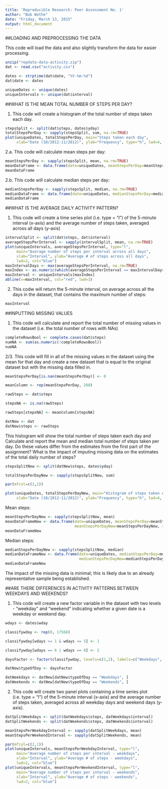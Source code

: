 ```yaml
---
title: 'Reproducible Research: Peer Assessment No. 1'
author: "Bob Wothe"
date: "Friday, March 13, 2015"
output: html_document
---
```

##LOADING AND PREPROCESSING THE DATA

This code will load the data and also slightly transform the data for easier processing.

```r
unzip("repdata-data-activity.zip")
dat <- read.csv("activity.csv")

dates <- strptime(dat$date, "%Y-%m-%d")
dat$date <- dates

uniqueDates <- unique(dates)
uniqueIntervals <- unique(dat$interval)
```

##WHAT IS THE MEAN TOTAL NUMBER OF STEPS PER DAY?

1. This code will create a histogram of the total number of steps taken each day. 

```r
stepsSplit <- split(dat$steps, dates$yday)
totalStepsPerDay <- sapply(stepsSplit, sum, na.rm=TRUE)
plot(uniqueDates, totalStepsPerDay, main="Steps taken each day", 
     xlab="Date (10/2012-11/2012)", ylab="Frequency", type="h", lwd=4, col="blue")
```

2.a. This code will calculate mean steps per day: 

```r
meanStepsPerDay <- sapply(stepsSplit, mean, na.rm=TRUE)
meanDataFrame <- data.frame(date=uniqueDates, meanStepsPerDay=meanStepsPerDay, row.names=NULL)
meanDataFrame
```

2.b. This code will calculate median steps per day:
```r
medianStepsPerDay <- sapply(stepsSplit, median, na.rm=TRUE)
medianDataFrame <- data.frame(date=uniqueDates, medianStepsPerDay=medianStepsPerDay, row.names=NULL)
medianDataFrame
```

##WHAT IS THE AVERAGE DAILY ACTIVITY PATTERN?

1. This code will create a time series plot (i.e. type = "l") of the 5-minute interval (x-axis) and the average number of steps taken, averaged across all days (y-axis)

```r
intervalSplit <- split(dat$steps, dat$interval)
averageStepsPerInterval <- sapply(intervalSplit, mean, na.rm=TRUE)
plot(uniqueIntervals, averageStepsPerInterval, type="l",
     main="Average number of steps per interval across all days", 
     xlab="Interval", ylab="Average # of steps across all days", 
     lwd=2, col="blue")
maxIntervalDays <- max(averageStepsPerInterval, na.rm=TRUE)
maxIndex <- as.numeric(which(averageStepsPerInterval == maxIntervalDays))
maxInterval <- uniqueIntervals[maxIndex]
abline(v=maxInterval, col="red", lwd=3)
```

2. This codw will return the 5-minute interval, on average across all the days in the dataset, that contains the maximum number of steps:

```r
maxInterval
```

##INPUTTING MISSING VALUES

1. This code will calculate and report the total number of missing values in the dataset (i.e. the total number of rows with NAs)

```r
completeRowsBool <- complete.cases(dat$steps)
numNA <- sum(as.numeric(!completeRowsBool))
numNA
```

2/3. This code will fill in all of the missing values in the dataset using the mean for that day and create a new dataset that is equal to the original dataset but with the missing data filled in.

```r
meanStepsPerDay[is.nan(meanStepsPerDay)] <- 0

meanColumn <- rep(meanStepsPerDay, 288)

rawSteps <- dat$steps

stepsNA <- is.na(rawSteps)

rawSteps[stepsNA] <- meanColumn[stepsNA]

datNew <- dat
datNew$steps <- rawSteps
```

This histogram will show the total number of steps taken each day and Calculate and report the mean and median total number of steps taken per day. Do these values differ from the estimates from the first part of the assignment? What is the impact of imputing missing data on the estimates of the total daily number of steps?

```r

stepsSplitNew <- split(datNew$steps, dates$yday)

totalStepsPerDayNew <- sapply(stepsSplitNew, sum)

par(mfcol=c(2,1))

plot(uniqueDates, totalStepsPerDayNew, main="Histogram of steps taken each day", 
     xlab="Date (10/2012-11/2012)", ylab="Frequency", type="h", lwd=4, col="blue")
```

Mean steps:

```r
meanStepsPerDayNew <- sapply(stepsSplitNew, mean)
meanDataFrameNew <- data.frame(date=uniqueDates, meanStepsPerDay=meanStepsPerDay, 
                               meanStepsPerDayNew=meanStepsPerDayNew, row.names=NULL)
meanDataFrameNew
```

Median steps:

```r
medianStepsPerDayNew <- sapply(stepsSplitNew, median)
medianDataFrameNew <- data.frame(date=uniqueDates, medianStepsPerDay=medianStepsPerDay, 
                                 medianStepsPerDayNew=medianStepsPerDayNew, row.names=NULL)
medianDataFrameNew
```

The impact of the missing data is minimal; this is likely due to an already representative sample being established.

##ARE THERE DIFFERENCES IN ACTIVITY PATTERNS BETWEEN WEEKDAYS AND WEEKENDS?

1. This code will create a new factor variable in the dataset with two levels - "weekday" and "weekend" indicating whether a given date is a weekday or weekend day.

```r
wdays <- dates$wday

classifywday <- rep(0, 17568)

classifywday[wdays >= 1 & wdays <= 5] <- 1

classifywday[wdays == 6 | wdays == 0] <- 2

daysFactor <- factor(classifywday, levels=c(1,2), labels=c("Weekdays", "Weekends"))

datNew$typeOfDay <- daysFactor

datWeekdays <- datNew[datNew$typeOfDay == "Weekdays", ]
datWeekends <- datNew[datNew$typeOfDay == "Weekends", ]
```

2. This code will create two panel plots containing a time series plot (i.e. type = "l") of the 5-minute interval (x-axis) and the average number of steps taken, averaged across all weekday days and weekend days (y-axis). 

```r
datSplitWeekdays <- split(datWeekdays$steps, datWeekdays$interval)
datSplitWeekends <- split(datWeekends$steps, datWeekends$interval)

meanStepsPerWeekdayInterval <- sapply(datSplitWeekdays, mean)
meanStepsPerWeekendInterval <- sapply(datSplitWeekends, mean)

par(mfcol=c(2,1))
plot(uniqueIntervals, meanStepsPerWeekdayInterval, type="l",
     main="Average number of steps per interval - weekdays", 
     xlab="Interval", ylab="Average # of steps - weekdays", 
     lwd=2, col="blue")
plot(uniqueIntervals, meanStepsPerWeekendInterval, type="l",
     main="Average number of steps per interval - weekends", 
     xlab="Interval", ylab="Average # of steps - weekends", 
     lwd=2, col="blue")
```